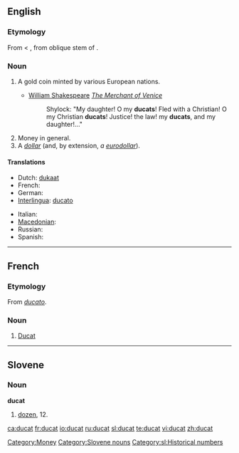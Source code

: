 ==English==

===Etymology===
From {{etyl|fro}} {{term|ducat|lang=fro}} < {{ML.}} {{term|ducatus|lang=la}}, from oblique stem of {{term|dux||duke; leader|lang=la}}.

===Noun===
{{wikipedia}}
{{en-noun|s}}

# {{historical}} A gold coin minted by various European nations.
#* [[w:William Shakespeare|William Shakespeare]] ''[[w:The Merchant of Venice|The Merchant of Venice]]''
#*: Shylock: "My daughter! O my '''ducats'''! Fled with a Christian! O my Christian '''ducats'''! Justice! the law! my '''ducats''', and my daughter!..."
# Money in general.
# A ''[[dollar]]'' (and, by extension, ''a [[euro|eurodollar]]'').

====Translations====
{{trans-top|historical gold coin}}
* Dutch: [[dukaat]] {{m}}
* French: {{t+|fr|ducat|m}}
* German: {{t-|de|Dukat|m}}
* [[Interlingua]]: [[ducato]]
{{trans-mid}}
* Italian: {{t+|it|ducato}}
* [[Macedonian]]: {{t|mk|дукат|m|tr=dúkat}}
* Russian: {{t+|ru|дукат|m|tr=dukát}}
* Spanish: {{t+|es|ducado|m}}
{{trans-bottom}}

[[Category:Money]]

----

==French==

===Etymology===
From {{etyl|it}} ''[[ducato]]''.

===Noun===
{{fr-noun|m}}

# [[#English|Ducat]]

----

==Slovene==

===Noun===
'''ducat''' {{m}}

# [[dozen]], 12.

[[Category:Slovene nouns]]
[[Category:sl:Historical numbers]]

[[ca:ducat]]
[[fr:ducat]]
[[io:ducat]]
[[ru:ducat]]
[[sl:ducat]]
[[te:ducat]]
[[vi:ducat]]
[[zh:ducat]]